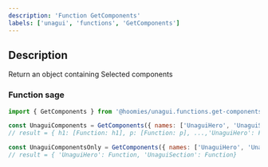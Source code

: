 ```yaml
---
description: 'Function GetComponents'
labels: ['unagui', 'functions', 'GetComponents']
---
```



## Description

Return an object containing Selected components

### Function sage

```js
import { GetComponents } from '@hoomies/unagui.functions.get-components';

const UnaguiComponents = GetComponents({ names: ['UnaguiHero', 'UnaguiSection'] });
// result = { h1: [Function: h1], p: [Function: p], ...,'UnaguiHero': Function, 'UnaguiSection': Function}

const UnaguiComponentsOnly = GetComponents({ names: ['UnaguiHero', 'UnaguiSection'], withMDX: false });
// result = { 'UnaguiHero': Function, 'UnaguiSection': Function}
```
